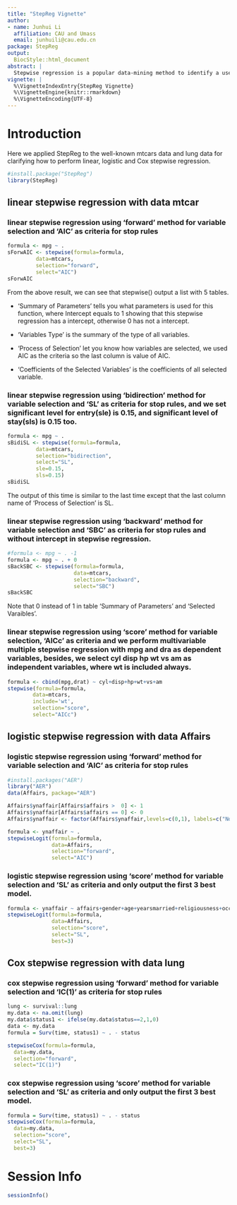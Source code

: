 ```yaml
---
title: "StepReg Vignette"
author:
- name: Junhui Li
  affiliation: CAU and Umass
  email: junhuili@cau.edu.cn
package: StepReg
output:
  BiocStyle::html_document
abstract: |
  Stepwise regression is a popular data-mining method to identify a useful subset of the predictors to be used in a multiple regression model. We developed an R package StepReg, which allow users to perform linear, logistic and cox proportional hazard stepwise regression with a widely used selection criteria and stop rules are available in forward selection, backward elimination, both-direcition and best subset method. User can specify effects to be included in all models and do multivariate multiple stepwise regression.
vignette: |
  %\VignetteIndexEntry{StepReg Vignette}
  %\VignetteEngine{knitr::rmarkdown}
  %\VignetteEncoding{UTF-8}
---
```


# Introduction

Here we applied StepReg to the well-known mtcars data and lung data for clarifying how to perform linear, logistic and Cox stepwise regression.

```r
#install.package("StepReg")
library(StepReg)
```

## linear stepwise regression with data mtcar

### linear stepwise regression using 'forward' method for variable selection and 'AIC' as criteria for stop rules
```r
formula <- mpg ~ .
sForwAIC <- stepwise(formula=formula,
         data=mtcars,
         selection="forward",
         select="AIC")
sForwAIC
```

From the above result, we can see that stepwise() output a list with 5 tables. 

* 'Summary of Parameters' tells you what parameters is used for this function, where Intercept equals to 1 showing that this stepwise regression has a intercept, otherwise 0 has not a intercept.

* 'Variables Type' is the summary of the type of all variables.

* 'Process of Selection' let you know how variables are selected, we used AIC as the criteria so the last column is value of AIC.

* 'Coefficients of the Selected Variables' is the coefficients of all selected variable.

### linear stepwise regression using 'bidirection' method for variable selection and 'SL' as criteria for stop rules, and we set significant level for entry(sle) is 0.15, and significant level of stay(sls) is 0.15 too.

```r
formula <- mpg ~ .
sBidiSL <- stepwise(formula=formula,
         data=mtcars,
         selection="bidirection",
         select="SL",
         sle=0.15,
         sls=0.15)
sBidiSL
```

The output of this time is similar to the last time except that the last column name of 'Process of Selection' is SL.

### linear stepwise regression using 'backward' method for variable selection and 'SBC' as criteria for stop rules and without intercept in stepwise regression.

```r
#formula <- mpg ~ . -1
formula <- mpg ~ . + 0
sBackSBC <- stepwise(formula=formula,
                     data=mtcars,
                     selection="backward",
                     select="SBC")
sBackSBC
```

Note that 0 instead of 1 in table 'Summary of Parameters' and 'Selected Varaibles'.

### linear stepwise regression using 'score' method for variable selection, 'AICc' as criteria and we perform multivariable multiple stepwise regression with mpg and dra as dependent variables, besides, we select cyl disp hp wt vs am as independent variables, where wt is included always.
 
```r
formula <- cbind(mpg,drat) ~ cyl+disp+hp+wt+vs+am
stepwise(formula=formula,
        data=mtcars,
        include='wt',
        selection="score",
        select="AICc")
```

## logistic stepwise regression with data Affairs

### logistic stepwise regression using 'forward' method for variable selection and 'AIC' as criteria for stop rules

```r
#install.packages("AER")
library("AER")
data(Affairs, package="AER")

Affairs$ynaffair[Affairs$affairs >  0] <- 1
Affairs$ynaffair[Affairs$affairs == 0] <- 0
Affairs$ynaffair <- factor(Affairs$ynaffair,levels=c(0,1), labels=c("No","Yes"))

formula <- ynaffair ~ .
stepwiseLogit(formula=formula,
              data=Affairs,
              selection="forward",
              select="AIC")
```

### logistic stepwise regression using 'score' method for variable selection and 'SL' as criteria and only output the first 3 best model.

```r
formula <- ynaffair ~ affairs+gender+age+yearsmarried+religiousness+occupation
stepwiseLogit(formula=formula,
              data=Affairs,
              selection="score",
              select="SL",
              best=3)
```

## Cox stepwise regression with data lung

### cox stepwise regression using 'forward' method for variable selection and 'IC(1)' as criteria for stop rules

```r
lung <- survival::lung
my.data <- na.omit(lung)
my.data$status1 <- ifelse(my.data$status==2,1,0)
data <- my.data
formula = Surv(time, status1) ~ . - status 

stepwiseCox(formula=formula,
  data=my.data,
  selection="forward",
  select="IC(1)")
```

### cox stepwise regression using 'score' method for variable selection and 'SL' as criteria and only output the first 3 best model.

```r
formula = Surv(time, status1) ~ . - status 
stepwiseCox(formula=formula,
  data=my.data,
  selection="score",
  select="SL",
  best=3)
```


# Session Info
```r
sessionInfo()
```
